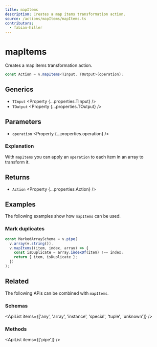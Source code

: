 ```yaml
---
title: mapItems
description: Creates a map items transformation action.
source: /actions/mapItems/mapItems.ts
contributors:
  - fabian-hiller
---
```



# mapItems

Creates a map items transformation action.

```ts
const Action = v.mapItems<TInput, TOutput>(operation);
```

## Generics

- `TInput` <Property {...properties.TInput} />
- `TOutput` <Property {...properties.TOutput} />

## Parameters

- `operation` <Property {...properties.operation} />

### Explanation

With `mapItems` you can apply an `operation` to each item in an array to transform it.

## Returns

- `Action` <Property {...properties.Action} />

## Examples

The following examples show how `mapItems` can be used.

### Mark duplicates

```ts
const MarkedArraySchema = v.pipe(
  v.array(v.string()),
  v.mapItems((item, index, array) => {
    const isDuplicate = array.indexOf(item) !== index;
    return { item, isDuplicate };
  })
);
```

## Related

The following APIs can be combined with `mapItems`.

### Schemas

<ApiList items={['any', 'array', 'instance', 'special', 'tuple', 'unknown']} />

### Methods

<ApiList items={['pipe']} />
